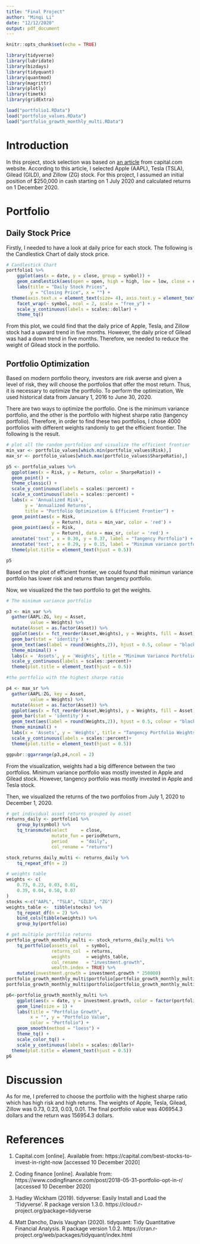 ```yaml
---
title: "Final Project"
author: "Minqi Li"
date: "12/12/2020"
output: pdf_document
---
```


```r
knitr::opts_chunk$set(echo = TRUE)

library(tidyverse)
library(lubridate)
library(bizdays)
library(tidyquant)
library(quantmod)
library(magrittr)
library(plotly)
library(timetk)
library(gridExtra)

load("portfolio1.RData")
load("portfolio_values.RData")
load("portfolio_growth_monthly_multi.RData")
```

# Introduction

In this project, stock selection was based on [an article](https://capital.com/best-stocks-to-invest-in-right-now) from capital.com website. According to this article, I selected Apple (AAPL), Tesla (TSLA), Gilead (GILD), and Zillow (ZG) stock. For this project, I assumed an initial position of $250,000 in cash starting on 1 July 2020 and calculated returns on 1 December 2020.

# Portfolio 
## Daily Stock Price

Firstly, I needed to have a look at daily price for each stock. The following is the Candlestick Chart of daily stock price.

```r
# Candlestick Chart
portfolio1 %>%
    ggplot(aes(x = date, y = close, group = symbol)) +
    geom_candlestick(aes(open = open, high = high, low = low, close = close)) +
    labs(title = "Daily Stock Prices", 
         y = "Closing Price", x = "") + 
  theme(axis.text.x = element_text(size= 4), axis.text.y = element_text(size=8), plot.title=element_text(hjust = 0.5))+
    facet_wrap(~ symbol, ncol = 2, scale = "free_y") +
    scale_y_continuous(labels = scales::dollar) +
    theme_tq()
```

From this plot, we could find that the daily price of Apple, Tesla, and Zillow stock had a upward trend in five months. However, the daily price of Gilead was had a down trend in five months. Therefore, we needed to reduce the weight of Gilead stock in the portfolio.

## Portfolio Optimization

Based on modern portfolio theory, investors are risk averse and given a level of risk, they will choose the portfolios that offer the most return. Thus, it is necessary to optimize the portfolio. To perform the optimization, We used historical data from January 1, 2016 to June 30, 2020.

There are two ways to optimize the portfolio. One is the minimum variance portfolio, and the other is the portfolio with highest sharpe ratio (tangency portfolio). Therefore, in order to find these two portfolios, I chose 4000 portfolios with different weights randomly to get the efficient frontier. The following is the result.

```r
# plot all the random portfolios and visualize the efficient frontier
min_var <- portfolio_values[which.min(portfolio_values$Risk),]
max_sr <- portfolio_values[which.max(portfolio_values$SharpeRatio),]

p5 <- portfolio_values %>%
  ggplot(aes(x = Risk, y = Return, color = SharpeRatio)) +
  geom_point() +
  theme_classic() +
  scale_y_continuous(labels = scales::percent) +
  scale_x_continuous(labels = scales::percent) +
  labs(x = 'Annualized Risk',
       y = 'Annualized Returns',
       title = "Portfolio Optimization & Efficient Frontier") +
  geom_point(aes(x = Risk,
                 y = Return), data = min_var, color = 'red') +
  geom_point(aes(x = Risk,
                 y = Return), data = max_sr, color = 'red') +
  annotate('text', x = 0.30, y = 0.37, label = "Tangency Portfolio") +
  annotate('text', x = 0.29, y = 0.15, label = "Minimum variance portfolio")+
  theme(plot.title = element_text(hjust = 0.5))

p5
```

Based on the plot of efficient frontier, we could found that minimun variance portfolio has lower risk and returns than tangency portfolio. 

Now, we visualized the the two portfolio to get the weights.

```r
# The minimum variance portfolio

p3 <- min_var %>%
  gather(AAPL:ZG, key = Asset,
         value = Weights) %>%
  mutate(Asset = as.factor(Asset)) %>%
  ggplot(aes(x = fct_reorder(Asset,Weights), y = Weights, fill = Asset)) +
  geom_bar(stat = 'identity') +
  geom_text(aes(label = round(Weights,2)), hjust = 0.5, colour = "black", position = position_dodge(.9), size = 4)+
  theme_minimal() +
  labs(x = 'Assets', y = 'Weights', title = "Minimum Variance Portfolio Weights") +
  scale_y_continuous(labels = scales::percent)+
  theme(plot.title = element_text(hjust = 0.5))

#the portfolio with the highest sharpe ratio

p4 <- max_sr %>%
  gather(AAPL:ZG, key = Asset,
         value = Weights) %>%
  mutate(Asset = as.factor(Asset)) %>%
  ggplot(aes(x = fct_reorder(Asset,Weights), y = Weights, fill = Asset)) +
  geom_bar(stat = 'identity') +
  geom_text(aes(label = round(Weights,2)), hjust = 0.5, colour = "black", position = position_dodge(.9), size = 4)+
  theme_minimal() +
  labs(x = 'Assets', y = 'Weights', title = "Tangency Portfolio Weights") +
  scale_y_continuous(labels = scales::percent)+
  theme(plot.title = element_text(hjust = 0.5))

ggpubr::ggarrange(p3,p4,ncol = 2)
```

From the visualization, weights had a big difference between the two portfolios. Minimum variance portfolio was mostly invested in Apple and Gilead stock. However, tangency portfolio was mostly invested in Apple and Tesla stock.

Then, we visualized the returns of the two portfolios from July 1, 2020 to December 1, 2020.

```r
# get individual asset returns grouped by asset
returns_daily <- portfolio1 %>%
    group_by(symbol) %>%
    tq_transmute(select     = close, 
                 mutate_fun = periodReturn, 
                 period     = "daily", 
                 col_rename = "returns")

stock_returns_daily_multi <- returns_daily %>%
    tq_repeat_df(n = 2)

# weights table
weights <- c(
    0.73, 0.23, 0.03, 0.01,
    0.39, 0.04, 0.50, 0.07
)
stocks <-c("AAPL", "TSLA", "GILD", "ZG")
weights_table <-  tibble(stocks) %>%
    tq_repeat_df(n = 2) %>%
    bind_cols(tibble(weights)) %>%
    group_by(portfolio)

# get multiple portfilio returns
portfolio_growth_monthly_multi <- stock_returns_daily_multi %>%
    tq_portfolio(assets_col   = symbol, 
                 returns_col  = returns, 
                 weights      = weights_table, 
                 col_rename   = "investment.growth",
                 wealth.index = TRUE) %>%
    mutate(investment.growth = investment.growth * 250000)
portfolio_growth_monthly_multi$portfolio[portfolio_growth_monthly_multi$portfolio==1]<-"The highest sharpe ratio"
portfolio_growth_monthly_multi$portfolio[portfolio_growth_monthly_multi$portfolio==2]<-"The minimum variance"

p6<-portfolio_growth_monthly_multi %>%
    ggplot(aes(x = date, y = investment.growth, color = factor(portfolio))) +
    geom_line(size = 1) +
    labs(title = "Portfolio Growth",
         x = "", y = "Portfolio Value",
         color = "Portfolio") +
    geom_smooth(method = "loess") +
    theme_tq() +
    scale_color_tq() +
    scale_y_continuous(labels = scales::dollar)+
  theme(plot.title = element_text(hjust = 0.5))
p6
```

# Discussion

As for me, I preferred to choose the portfolio with the highest sharpe ratio which has high risk and high returns. The weights of Apple, Tesla, Gilead, Zillow was 0.73, 0.23, 0.03, 0.01. The final portfolio value was 406954.3 dollars and the return was 156954.3 dollars.

# References

1. Capital.com [online]. Available from: https://capital.com/best-stocks-to-invest-in-right-now [accessed 10 December 2020]

2. Coding finance [online]. Available from: https://www.codingfinance.com/post/2018-05-31-portfolio-opt-in-r/ [accessed 10 December 2020]

3. Hadley Wickham (2019). tidyverse: Easily Install and Load the 'Tidyverse'. R package version 1.3.0. https://cloud.r-project.org/package=tidyverse

4. Matt Dancho, Davis Vaughan (2020). tidyquant: Tidy Quantitative Financial Analysis. R package version 1.0.2. https://cran.r-project.org/web/packages/tidyquant/index.html




